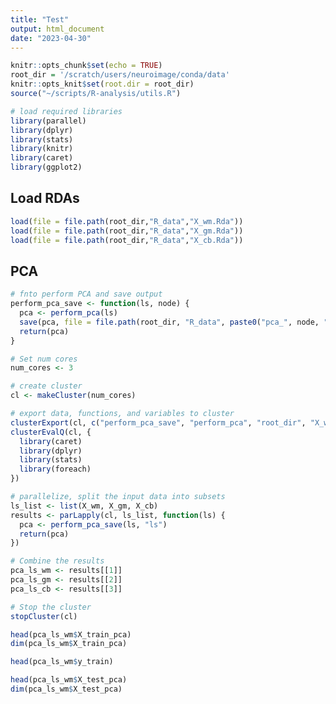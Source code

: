 ```yaml
---
title: "Test"
output: html_document
date: "2023-04-30"
---
```


```r
knitr::opts_chunk$set(echo = TRUE)
root_dir = '/scratch/users/neuroimage/conda/data'
knitr::opts_knit$set(root.dir = root_dir)
source("~/scripts/R-analysis/utils.R")
```

```r
# load required libraries
library(parallel)
library(dplyr)
library(stats)
library(knitr)
library(caret)
library(ggplot2)
```


## Load RDAs
```r

load(file = file.path(root_dir,"R_data","X_wm.Rda"))
load(file = file.path(root_dir,"R_data","X_gm.Rda"))
load(file = file.path(root_dir,"R_data","X_cb.Rda"))

```



## PCA
```r

# fnto perform PCA and save output
perform_pca_save <- function(ls, node) {
  pca <- perform_pca(ls)
  save(pca, file = file.path(root_dir, "R_data", paste0("pca_", node, ".Rda")))
  return(pca)
}

# Set num cores
num_cores <- 3

# create cluster
cl <- makeCluster(num_cores)

# export data, functions, and variables to cluster
clusterExport(cl, c("perform_pca_save", "perform_pca", "root_dir", "X_wm", "X_gm", "X_cb"))
clusterEvalQ(cl, {
  library(caret)
  library(dplyr)
  library(stats)
  library(foreach)
})

# parallelize, split the input data into subsets
ls_list <- list(X_wm, X_gm, X_cb)
results <- parLapply(cl, ls_list, function(ls) {
  pca <- perform_pca_save(ls, "ls")
  return(pca)
})

# Combine the results
pca_ls_wm <- results[[1]]
pca_ls_gm <- results[[2]]
pca_ls_cb <- results[[3]]

# Stop the cluster
stopCluster(cl)

head(pca_ls_wm$X_train_pca)
dim(pca_ls_wm$X_train_pca)

head(pca_ls_wm$y_train)

head(pca_ls_wm$X_test_pca)
dim(pca_ls_wm$X_test_pca)

```






